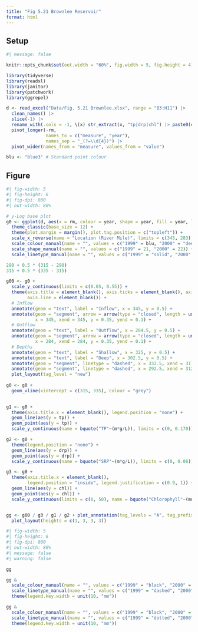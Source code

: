 ```yaml
---
title: "Fig 5.21 Brownlee Reservoir"
format: html
---
```


## Setup
```r
#| message: false

knitr::opts_chunk$set(out.width = "60%", fig.width = 5, fig.height = 4)

library(tidyverse)
library(readxl)
library(janitor)
library(patchwork)
library(ggrepel)

d <- read_excel("Data/Fig. 5.21 Brownlee.xlsx", range = "B3:H11") |>
  clean_names() |>
  slice(-1) |>
  rename_with(.cols = -1, \(x) str_extract(x, "tp|drp|chl") |> paste0(c("_1999", "_2000"))) |>
  pivot_longer(-rm, 
               names_to = c("measure", "year"), 
               names_sep = "_(?=\\d{4})") |>
  pivot_wider(names_from = "measure", values_from = "value")

blu <- "blue3" # Standard point colour
```


## Figure

```r
#| fig-width: 5
#| fig-height: 6
#| fig-dpi: 800
#| out-width: 80%

# y-Log base plot
g0 <- ggplot(d, aes(x = rm, colour = year, shape = year, fill = year, linetype = year)) +
  theme_classic(base_size = 12) +
  theme(plot.margin = margin(), plot.tag.position = c("topleft")) +
  scale_x_reverse(name = "Location (River Mile)", limits = c(345, 283), breaks = seq(340, 290, -10)) +
  scale_colour_manual(name = "", values = c("1999" = blu, "2000" = "deepskyblue"), aesthetics = c("fill", "colour")) +
  scale_shape_manual(name = "", values = c("1999" = 21, "2000" = 22)) + 
  scale_linetype_manual(name = "", values = c("1999" = "solid", "2000" = "solid"))

290 + 0.5 * (315 - 290)
315 + 0.5 * (335 - 315)

g00 <- g0 +
  scale_y_continuous(limits = c(0.05, 0.55)) +
  theme(axis.title = element_blank(), axis.ticks = element_blank(), axis.text = element_blank(), 
        axis.line = element_blank()) +
  # Inflow
  annotate(geom = "text", label = "Inflow", x = 345, y = 0.5) +
  annotate(geom = "segment", arrow = arrow(type = "closed", length = unit(2, "mm")),
           x = 345, xend = 345, y = 0.35, yend = 0.1) +
  # Outflow
  annotate(geom = "text", label = "Outflow", x = 284.5, y = 0.5) +
  annotate(geom = "segment", arrow = arrow(type = "closed", length = unit(2, "mm")),
           x = 284, xend = 284, y = 0.35, yend = 0.1) +
  # Depths
  annotate(geom = "text", label = "Shallow", x = 325, y = 0.5) +
  annotate(geom = "text", label = "Deep", x = 302.5, y = 0.5) +
  annotate(geom = "segment", linetype = "dashed", x = 332.5, xend = 317.5, y = 0.3, yend = 0.3, colour = "grey") +
  annotate(geom = "segment", linetype = "dashed", x = 292.5, xend = 312.5, y = 0.3, yend = 0.3, colour = "grey") +
  plot_layout(tag_level = "new")
  
g0 <- g0 +
  geom_vline(xintercept = c(315, 335), colour = "grey")
  

g1 <- g0 +
  theme(axis.title.x = element_blank(), legend.position = "none") +
  geom_line(aes(y = tp)) +
  geom_point(aes(y = tp)) +
  scale_y_continuous(name = bquote("TP"~(m*g/L)), limits = c(0, 0.170))

g2 <- g0 +
  theme(legend.position = "none") +
  geom_line(aes(y = drp)) +
  geom_point(aes(y = drp)) +
  scale_y_continuous(name = bquote("SRP"~(m*g/L)), limits = c(0, 0.06))

g3 <- g0 +
  theme(axis.title.x = element_blank(), 
        legend.position = "inside", legend.justification = c(0.9, 1)) +
  geom_line(aes(y = chl)) +
  geom_point(aes(y = chl)) +
  scale_y_continuous(limits = c(0, 50), name = bquote("Chlorophyll"~(mu*g/L)))


gg <- g00 / g3 / g1 / g2 + plot_annotation(tag_levels = "A", tag_prefix = "(", tag_suffix = ")") +
  plot_layout(heights = c(1, 3, 3, 3))
```


```r
#| fig-width: 5
#| fig-height: 6
#| fig-dpi: 800
#| out-width: 80%
#| message: false
#| warning: false

gg

gg &
  scale_colour_manual(name = "", values = c("1999" = "black", "2000" = "black"), aesthetics = c("fill", "colour")) &
  scale_linetype_manual(name = "", values = c("1999" = "dashed", "2000" = "solid")) &
  theme(legend.key.width = unit(10, "mm"))

gg &
  scale_colour_manual(name = "", values = c("1999" = "black", "2000" = "black"), aesthetics = c("fill", "colour")) &
  scale_linetype_manual(name = "", values = c("1999" = "dotted", "2000" = "solid"))&
  theme(legend.key.width = unit(10, "mm"))
```
